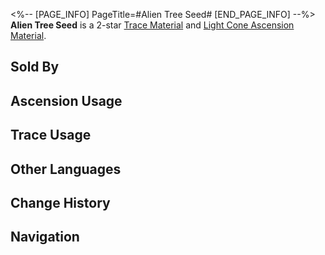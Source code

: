 <%-- [PAGE_INFO]
PageTitle=#Alien Tree Seed#
[END_PAGE_INFO] --%>
{{Item Infobox
|id          = 110241
|image       = Item Alien Tree Seed.png{{subst:void|<!--$UPLOAD:<<SpriteOutput/ItemFigures/110241.png>-<Item Alien Tree Seed.png>-<Item Icons>>-->}}
|type        = Trace Material
|type2       = Light Cone Ascension Material
|invCategory = Upgrade Materials
|rarity      = 2
|effect      = 
|description = The seed obtained from the fruit of the heart tree in the sacred Vonwacq forest, carrying the genes of various life forms. Used to level up Traces slightly for {{Color|h|Abundance}} characters.
|source1     = [[Calyx (Crimson): Bud of Abundance (Fyxestroll Garden)]]
|source2     = [[Embers Exchange]]
|source3     = [[Omni-Synthesizer]] &mdash; Material Exchange
}}
{{Description|The enormous alien holy tree in the sacred Vonwacq forest meticulously records the changes of the ecosystem over countless life cycles, continuously nurturing the ideal "Devil" using the genes of various life forms as seeds.<br /><br />''"Cut this hard fruit open, scoop out the seed from its flesh, and plant it in sacred soil. You'll harvest dozens of leaders in the following year. Just wait for them to decide a winner via a battle royale!"''}}
'''Alien Tree Seed''' is a 2-star [[Trace Material]] and [[Light Cone Ascension Material]].

==Sold By==
{{Shop Availability}}

==Ascension Usage==
{{Ascension Usage}}

==Trace Usage==
{{Trace Usage}}

==Other Languages==
{{Other Languages
|en   = Alien Tree Seed
|zhs  = 异木种籽
|zht  = 異木種籽
|ja   = 珍木の種
|ko   = 이계 나무의 씨앗
|es   = Semilla del árbol extraño
|fr   = Graine de l'arbre extraterrestre
|ru   = Семя диковинного древа
|th   = Alien Tree Seed
|vi   = Hạt Giống Kỳ Lạ
|de   = Samen des fremden Baumes
|id   = Alien Tree Seed
|pt   = Semente da Árvore Alienígena
}}

==Change History==
{{Change History|2.1}}

==Navigation==
{{Upgrade Material Navbox}}